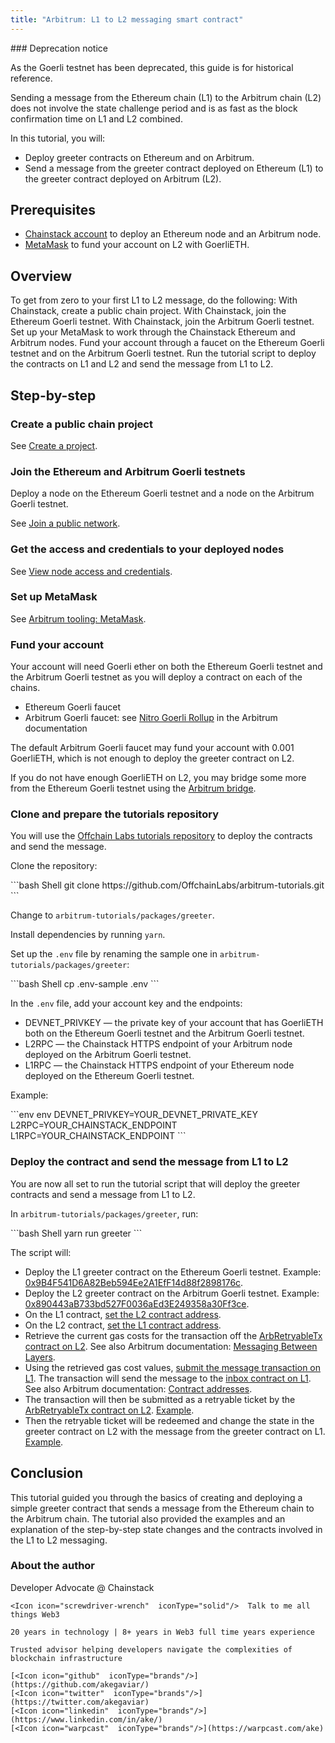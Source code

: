 ```yaml
---
title: "Arbitrum: L1 to L2 messaging smart contract"
---
```


<Warning>
  ### Deprecation notice

  As the Goerli testnet has been deprecated, this guide is for historical reference.
</Warning>

Sending a message from the Ethereum chain (L1) to the Arbitrum chain (L2) does not involve the state challenge period and is as fast as the block confirmation time on L1 and L2 combined.

In this tutorial, you will:

* Deploy greeter contracts on Ethereum and on Arbitrum.
* Send a message from the greeter contract deployed on Ethereum (L1) to the greeter contract deployed on Arbitrum (L2).

## Prerequisites

* [Chainstack account](https://console.chainstack.com/) to deploy an Ethereum node and an Arbitrum node.
* [MetaMask](https://metamask.io/) to fund your account on L2 with GoerliETH.

## Overview

To get from zero to your first L1 to L2 message, do the following:
<Steps>
  <Step>
  With Chainstack, create a public chain project.
  </Step>
  <Step>
    With Chainstack, join the Ethereum Goerli testnet.
  </Step>
  <Step>
    With Chainstack, join the Arbitrum Goerli testnet.
  </Step>
  <Step>
    Set up your MetaMask to work through the Chainstack Ethereum and Arbitrum nodes.
  </Step>
  <Step>
    Fund your account through a faucet on the Ethereum Goerli testnet and on the Arbitrum Goerli testnet.
  </Step>
  <Step>
    Run the tutorial script to deploy the contracts on L1 and L2 and send the message from L1 to L2.
  </Step>
</Steps>

## Step-by-step

### Create a public chain project

See [Create a project](/docs/manage-your-project#create-a-project).

### Join the Ethereum and Arbitrum Goerli testnets

Deploy a node on the Ethereum Goerli testnet and a node on the Arbitrum Goerli testnet.

See [Join a public network](/docs/manage-your-networks#join-a-public-network).

### Get the access and credentials to your deployed nodes

See [View node access and credentials](/docs/manage-your-node#view-node-access-and-credentials).

### Set up MetaMask

See [Arbitrum tooling: MetaMask](/docs/arbitrum-tooling#metamask).

### Fund your account

Your account will need Goerli ether on both the Ethereum Goerli testnet and the Arbitrum Goerli testnet as you will deploy a contract on each of the chains.

* Ethereum Goerli faucet
* Arbitrum Goerli faucet: see [Nitro Goerli Rollup](https://developer.offchainlabs.com/public-chains) in the Arbitrum documentation

The default Arbitrum Goerli faucet may fund your account with 0.001 GoerliETH, which is not enough to deploy the greeter contract on L2.

If you do not have enough GoerliETH on L2, you may bridge some more from the Ethereum Goerli testnet using the [Arbitrum bridge](https://bridge.arbitrum.io/).

### Clone and prepare the tutorials repository

You will use the [Offchain Labs tutorials repository](https://github.com/OffchainLabs/arbitrum-tutorials) to deploy the contracts and send the message.

Clone the repository:

<CodeGroup>
  ```bash Shell
  git clone https://github.com/OffchainLabs/arbitrum-tutorials.git
  ```
</CodeGroup>

Change to `arbitrum-tutorials/packages/greeter`.

Install dependencies by running `yarn`.

Set up the `.env` file by renaming the sample one in `arbitrum-tutorials/packages/greeter`:

<CodeGroup>
  ```bash Shell
  cp .env-sample .env
  ```
</CodeGroup>

In the `.env` file, add your account key and the endpoints:

* DEVNET\_PRIVKEY — the private key of your account that has GoerliETH both on the Ethereum Goerli testnet and the Arbitrum Goerli testnet.
* L2RPC — the Chainstack HTTPS endpoint of your Arbitrum node deployed on the Arbitrum Goerli testnet.
* L1RPC — the Chainstack HTTPS endpoint of your Ethereum node deployed on the Ethereum Goerli testnet.

Example:

<CodeGroup>
  ```env env
  DEVNET_PRIVKEY=YOUR_DEVNET_PRIVATE_KEY
  L2RPC=YOUR_CHAINSTACK_ENDPOINT
  L1RPC=YOUR_CHAINSTACK_ENDPOINT
  ```
</CodeGroup>

### Deploy the contract and send the message from L1 to L2

You are now all set to run the tutorial script that will deploy the greeter contracts and send a message from L1 to L2.

In `arbitrum-tutorials/packages/greeter`, run:

<CodeGroup>
  ```bash Shell
  yarn run greeter
  ```
</CodeGroup>

The script will:

* Deploy the L1 greeter contract on the Ethereum Goerli testnet. Example: [0x9B4F541D6A82Beb594Ee2A1EfF14d88f2898176c](https://goerli.etherscan.io/address/0x9B4F541D6A82Beb594Ee2A1EfF14d88f2898176c).
* Deploy the L2 greeter contract on the Arbitrum Goerli testnet. Example: [0x890443aB733bd527F0036aEd3E249358a30Ff3ce](https://goerli-rollup-explorer.arbitrum.io/address/0x890443aB733bd527F0036aEd3E249358a30Ff3ce).
* On the L1 contract, [set the L2 contract address](https://goerli.etherscan.io/tx/0xbd20609976a96ce791eae71dae0e87a254f542eab1ab400ce8b4681cc4f6b5aa).
* On the L2 contract, [set the L1 contract address](https://goerli-rollup-explorer.arbitrum.io/tx/0x98dcfec500561985cdaf0f3933f1b361b3106edc055e0a2644c0f67396596d42/internal-transactions).
* Retrieve the current gas costs for the transaction off the [ArbRetryableTx contract on L2](https://goerli-rollup-explorer.arbitrum.io/address/0x000000000000000000000000000000000000006E/read-contract#address-tabs). See also Arbitrum documentation: [Messaging Between Layers](https://developer.offchainlabs.com/arbos/l1-to-l2-messaging).
* Using the retrieved gas cost values, [submit the message transaction on L1](https://goerli.etherscan.io/tx/0xa39ecbb53844d009dc121825c26b0608def2c4117d81a6ebeb6000fcf304ac9e). The transaction will send the message to the [inbox contract on L1](https://goerli.etherscan.io/address/0x6BEbC4925716945D46F0Ec336D5C2564F419682C#readProxyContract). See also Arbitrum documentation: [Contract addresses](https://developer.offchainlabs.com/useful-addresses).
* The transaction will then be submitted as a retryable ticket by the [ArbRetryableTx contract on L2](https://goerli-rollup-explorer.arbitrum.io/address/0x000000000000000000000000000000000000006E/). [Example](https://goerli-rollup-explorer.arbitrum.io/tx/0xac1f89c9d449145aaa6a715bfb7a678009654191b379c03d20bd0a27b8f6968f).
* Then the retryable ticket will be redeemed and change the state in the greeter contract on L2 with the message from the greeter contract on L1. [Example](https://goerli-rollup-explorer.arbitrum.io/tx/0x6c8dd56c1ef93064b7b219154327361c051588dfadf716cc23e9d5e3ed610814).

## Conclusion

This tutorial guided you through the basics of creating and deploying a simple greeter contract that sends a message from the Ethereum chain to the Arbitrum chain. The tutorial also provided the examples and an explanation of the step-by-step state changes and the contracts involved in the L1 to L2 messaging.

### About the author

<CardGroup>
  <Card title="Ake" img="/images/docs/profile_images/1719912994363326464/8_Bi4fdM_400x400.jpg">
    <Icon icon="code"  iconType="solid"/>Developer Advocate @ Chainstack

    <Icon icon="screwdriver-wrench"  iconType="solid"/>  Talk to me all things Web3

    20 years in technology | 8+ years in Web3 full time years experience

    Trusted advisor helping developers navigate the complexities of blockchain infrastructure

    [<Icon icon="github"  iconType="brands"/>](https://github.com/akegaviar/)
    [<Icon icon="twitter"  iconType="brands"/>](https://twitter.com/akegaviar)
    [<Icon icon="linkedin"  iconType="brands"/>](https://www.linkedin.com/in/ake/)
    [<Icon icon="warpcast"  iconType="brands"/>](https://warpcast.com/ake)
  </Card>
</CardGroup>
